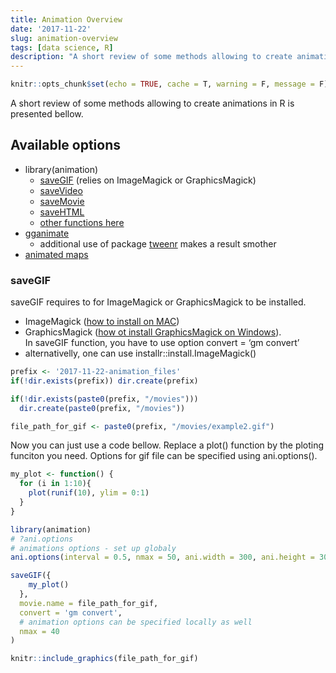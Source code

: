 ```yaml
---
title: Animation Overview
date: '2017-11-22'
slug: animation-overview
tags: [data science, R]
description: "A short review of some methods allowing to create animations in R is presented bellow. "
---
```



```r
knitr::opts_chunk$set(echo = TRUE, cache = T, warning = F, message = F)
```


A short review of some methods allowing to create animations in R is presented bellow. 

<!--more-->

## Available options

* library(animation)
    * [saveGIF](https://yihui.name/animation/example/savegif/) (relies on ImageMagick or GraphicsMagick)
    * [saveVideo](https://yihui.name/animation/example/savevideo/)
    * [saveMovie](https://github.com/tidyverse/ggplot2/wiki/Using-ggplot2-animations-to-demonstrate-several-parallel-numerical-experiments-in-a-single-layout)
    * [saveHTML](https://yihui.name/animation/example/savehtml/)
    * [other functions here](https://cran.r-project.org/web/packages/animation/animation.pdf)

* [gganimate](https://github.com/dgrtwo/gganimate)
    * additional use of package [tweenr](http://blog.revolutionanalytics.com/2017/05/tweenr.html) makes a result smother

* [animated maps](https://ryanpeek.github.io/2016-10-19-animated-gif_maps_in_R/)

### saveGIF

saveGIF requires to for ImageMagick or GraphicsMagick to be installed. 

* ImageMagick ([how to install on MAC](https://encodable.com/install_imagemagick_on_mac_osx/))
* GraphicsMagick ([how ot install GraphicsMagick on Windows](http://www.graphicsmagick.org/INSTALL-windows.html)).    
In saveGIF function, you have to use option convert = 'gm convert'
* alternativelly, one can use installr::install.ImageMagick() 

```r
prefix <- '2017-11-22-animation_files'
if(!dir.exists(prefix)) dir.create(prefix)

if(!dir.exists(paste0(prefix, "/movies"))) 
  dir.create(paste0(prefix, "/movies"))

file_path_for_gif <- paste0(prefix, "/movies/example2.gif")

```

Now you can just use a code bellow. Replace a plot() function by the ploting funciton you need.
Options for gif file can be specified using ani.options(). 

```r
my_plot <- function() {
  for (i in 1:10){
    plot(runif(10), ylim = 0:1)
  }
}

library(animation)
# ?ani.options
# animations options - set up globaly
ani.options(interval = 0.5, nmax = 50, ani.width = 300, ani.height = 300)

saveGIF({
    my_plot()
  }, 
  movie.name = file_path_for_gif,
  convert = 'gm convert',
  # animation options can be specified locally as well
  nmax = 40 
)

knitr::include_graphics(file_path_for_gif)
```
